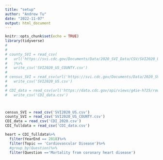 ```yaml
---
title: "setup"
author: "Andrew Tu"
date: "2022-11-07"
output: html_document
---
```


```r
knitr::opts_chunk$set(echo = TRUE)
library(tidyverse)
# 
# 
# county_SVI = read_csv(
#   url('https://svi.cdc.gov/Documents/Data/2020_SVI_Data/CSV/SVI2020_US_COUNTY.csv')
#   )%>%
#   write_csv('SVI2020_US_COUNTY.csv')
# 
# census_SVI = read_csv(url('https://svi.cdc.gov/Documents/Data/2020_SVI_Data/CSV/SVI2020_US.csv'))%>%
#   write_csv('SVI2020_US.csv')
# 
# CDI_data = read_csv(url('https://data.cdc.gov/api/views/g4ie-h725/rows.csv'))%>%
#   write_csv('CDI_data.csv')



census_SVI = read_csv('SVI2020_US.csv')
county_SVI = read_csv('SVI2020_US_COUNTY.csv')
CDI_data = read_csv('CDI_2020.csv')
CDI_fulldata = read_csv('CDI_data.csv')
```


```r
heart = CDI_fulldata%>%
  filter(YearEnd == 2018)%>%
  filter(Topic == 'Cardiovascular Disease')%>%
  #group_by(Question)%>%
  filter(Question =='Mortality from coronary heart disease')
  

```

